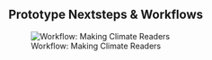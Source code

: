 ## Prototype Nextsteps & Workflows

![Workflow: Making Climate Readers](images/climate reader 1.png "Workflow: Making Climate Readers")

